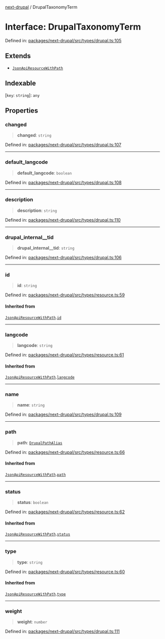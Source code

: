 [next-drupal](../globals.mdx) / DrupalTaxonomyTerm

# Interface: DrupalTaxonomyTerm

Defined in: [packages/next-drupal/src/types/drupal.ts:105](https://github.com/chapter-three/next-drupal/blob/b814feb907442ea504825c35810c973aeb865442/packages/next-drupal/src/types/drupal.ts#L105)

## Extends

- [`JsonApiResourceWithPath`](JsonApiResourceWithPath.mdx)

## Indexable

\[`key`: `string`\]: `any`

## Properties

### changed

> **changed**: `string`

Defined in: [packages/next-drupal/src/types/drupal.ts:107](https://github.com/chapter-three/next-drupal/blob/b814feb907442ea504825c35810c973aeb865442/packages/next-drupal/src/types/drupal.ts#L107)

---

### default_langcode

> **default_langcode**: `boolean`

Defined in: [packages/next-drupal/src/types/drupal.ts:108](https://github.com/chapter-three/next-drupal/blob/b814feb907442ea504825c35810c973aeb865442/packages/next-drupal/src/types/drupal.ts#L108)

---

### description

> **description**: `string`

Defined in: [packages/next-drupal/src/types/drupal.ts:110](https://github.com/chapter-three/next-drupal/blob/b814feb907442ea504825c35810c973aeb865442/packages/next-drupal/src/types/drupal.ts#L110)

---

### drupal_internal\_\_tid

> **drupal_internal\_\_tid**: `string`

Defined in: [packages/next-drupal/src/types/drupal.ts:106](https://github.com/chapter-three/next-drupal/blob/b814feb907442ea504825c35810c973aeb865442/packages/next-drupal/src/types/drupal.ts#L106)

---

### id

> **id**: `string`

Defined in: [packages/next-drupal/src/types/resource.ts:59](https://github.com/chapter-three/next-drupal/blob/b814feb907442ea504825c35810c973aeb865442/packages/next-drupal/src/types/resource.ts#L59)

#### Inherited from

[`JsonApiResourceWithPath`](JsonApiResourceWithPath.mdx).[`id`](JsonApiResourceWithPath.mdx#id)

---

### langcode

> **langcode**: `string`

Defined in: [packages/next-drupal/src/types/resource.ts:61](https://github.com/chapter-three/next-drupal/blob/b814feb907442ea504825c35810c973aeb865442/packages/next-drupal/src/types/resource.ts#L61)

#### Inherited from

[`JsonApiResourceWithPath`](JsonApiResourceWithPath.mdx).[`langcode`](JsonApiResourceWithPath.mdx#langcode)

---

### name

> **name**: `string`

Defined in: [packages/next-drupal/src/types/drupal.ts:109](https://github.com/chapter-three/next-drupal/blob/b814feb907442ea504825c35810c973aeb865442/packages/next-drupal/src/types/drupal.ts#L109)

---

### path

> **path**: [`DrupalPathAlias`](../type-aliases/DrupalPathAlias.mdx)

Defined in: [packages/next-drupal/src/types/resource.ts:66](https://github.com/chapter-three/next-drupal/blob/b814feb907442ea504825c35810c973aeb865442/packages/next-drupal/src/types/resource.ts#L66)

#### Inherited from

[`JsonApiResourceWithPath`](JsonApiResourceWithPath.mdx).[`path`](JsonApiResourceWithPath.mdx#path)

---

### status

> **status**: `boolean`

Defined in: [packages/next-drupal/src/types/resource.ts:62](https://github.com/chapter-three/next-drupal/blob/b814feb907442ea504825c35810c973aeb865442/packages/next-drupal/src/types/resource.ts#L62)

#### Inherited from

[`JsonApiResourceWithPath`](JsonApiResourceWithPath.mdx).[`status`](JsonApiResourceWithPath.mdx#status)

---

### type

> **type**: `string`

Defined in: [packages/next-drupal/src/types/resource.ts:60](https://github.com/chapter-three/next-drupal/blob/b814feb907442ea504825c35810c973aeb865442/packages/next-drupal/src/types/resource.ts#L60)

#### Inherited from

[`JsonApiResourceWithPath`](JsonApiResourceWithPath.mdx).[`type`](JsonApiResourceWithPath.mdx#type)

---

### weight

> **weight**: `number`

Defined in: [packages/next-drupal/src/types/drupal.ts:111](https://github.com/chapter-three/next-drupal/blob/b814feb907442ea504825c35810c973aeb865442/packages/next-drupal/src/types/drupal.ts#L111)

